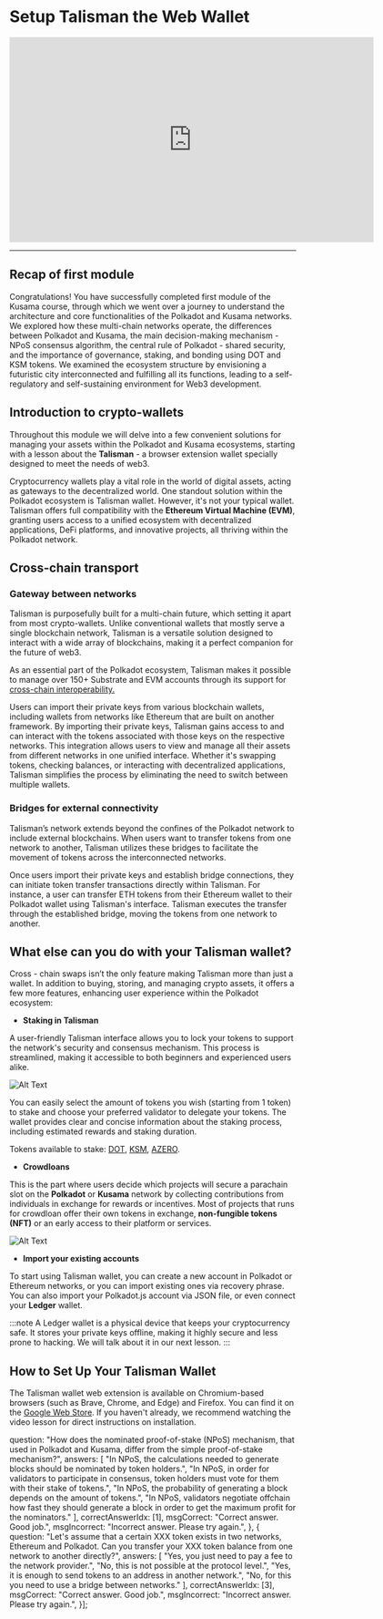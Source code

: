 # Setup Talisman the Web Wallet

<center>
<iframe width="640" height="360"
    src="https://www.youtube.com/embed/4KsOB0iHm7Q?fs=2&autoplay=0" frameborder="0"
    allow="fullscreen; accelerometer; autoplay; clipboard-write; encrypted-media; gyroscope; picture-in-picture" allowfullscreen></iframe>
</center>
<hr/>



## **Recap of first module**

Congratulations! You have successfully completed first module of the Kusama course, through which we went over a journey to understand the architecture and core functionalities of the Polkadot and Kusama networks. We explored how these multi-chain networks operate, the differences between Polkadot and Kusama, the main decision-making mechanism - NPoS consensus algorithm, the central rule of Polkadot - shared security, and the importance of governance, staking, and bonding using DOT and KSM tokens. We examined the ecosystem structure by envisioning a futuristic city interconnected and fulfilling all its functions, leading to a self-regulatory and self-sustaining environment for Web3 development.

## **Introduction to crypto-wallets**

Throughout this module we will delve into a few convenient solutions for managing your assets within the Polkadot and Kusama ecosystems, starting with a lesson about the **Talisman** - a browser extension wallet specially designed to meet the needs of web3.

Cryptocurrency wallets play a vital role in the world of digital assets, acting as gateways to the decentralized world. One standout solution within the Polkadot ecosystem is Talisman wallet. However, it's not your typical wallet. Talisman offers full compatibility with the **Ethereum Virtual Machine (EVM)**, granting users access to a unified ecosystem with decentralized applications, DeFi platforms, and innovative projects, all thriving within the Polkadot network.

## **Cross-chain transport**

### Gateway between networks

Talisman is purposefully built for a multi-chain future, which setting it apart from most crypto-wallets. Unlike conventional wallets that mostly serve a single blockchain network, Talisman is a versatile solution designed to interact with a wide array of blockchains, making it a perfect companion for the future of web3.

As an essential part of the Polkadot ecosystem, Talisman makes it possible to manage over 150+ Substrate and EVM accounts through its support for [cross-chain interoperability.](https://polkadot.network/features/cross-chain-communication/)

Users can import their private keys from various blockchain wallets, including wallets from networks like Ethereum that are built on another framework. By importing their private keys, Talisman gains access to and can interact with the tokens associated with those keys on the respective networks. This integration allows users to view and manage all their assets from different networks in one unified interface. Whether it's swapping tokens, checking balances, or interacting with decentralized applications, Talisman simplifies the process by eliminating the need to switch between multiple wallets.

### Bridges for external connectivity

Talisman’s network extends beyond the confines of the Polkadot network to include external blockchains. When users want to transfer tokens from one network to another, Talisman utilizes these bridges to facilitate the movement of tokens across the interconnected networks.

Once users import their private keys and establish bridge connections, they can initiate token transfer transactions directly within Talisman. For instance, a user can transfer ETH tokens from their Ethereum wallet to their Polkadot wallet using Talisman's interface. Talisman executes the transfer through the established bridge, moving the tokens from one network to another.

## **What else can you do with your Talisman wallet?**

Cross - chain swaps isn’t the only feature making Talisman more than just a wallet. In addition to buying, storing, and managing crypto assets, it offers a few more features, enhancing user experience within the Polkadot ecosystem:

- **Staking in Talisman**

A user-friendly Talisman interface allows you to lock your tokens to support the network's security and consensus mechanism. This process is streamlined, making it accessible to both beginners and experienced users alike.


![Alt Text](./assets/stake.png)


You can easily select the amount of tokens you wish (starting from 1 token) to stake and choose your preferred validator to delegate your tokens. The wallet provides clear and concise information about the staking process, including estimated rewards and staking duration.

Tokens available to stake: [DOT](https://coinmarketcap.com/currencies/polkadot-new/), [KSM](https://coinmarketcap.com/currencies/kusama/), [AZERO](https://coinmarketcap.com/currencies/aleph-zero/).

- **Crowdloans**

This is the part where users decide which projects will secure a parachain slot on the **Polkadot** or **Kusama** network by collecting contributions from individuals in exchange for rewards or incentives. Most of projects that runs for crowdloan offer their own tokens in exchange, **non-fungible tokens (NFT)** or an early access to their platform or services.

![Alt Text](./assets/crowdloans.png)


- **Import your existing accounts**

To start using Talisman wallet, you can create a new account in Polkadot or Ethereum networks, or you can import existing ones via recovery phrase. You can also import your Polkadot.js account via JSON file, or even connect your **Ledger** wallet.

:::note
A Ledger wallet is a physical device that keeps your cryptocurrency safe. It stores your private keys offline, making it highly secure and less prone to hacking. We will talk about it in our next lesson.
:::

## **How to Set Up Your Talisman Wallet**

The Talisman wallet web extension is available on Chromium-based browsers (such as Brave, Chrome, and Edge) and Firefox. You can find it on the [Google Web Store](https://chrome.google.com/webstore/detail/talisman-polkadot-wallet/fijngjgcjhjmmpcmkeiomlglpeiijkld). If you haven't already, we recommend watching the video lesson for direct instructions on installation.


  question: "How does the nominated proof-of-stake (NPoS) mechanism, that used in Polkadot and Kusama, differ from the simple proof-of-stake mechanism?",
  answers: [
    "In NPoS, the calculations needed to generate blocks should be nominated by token holders.",
    "In NPoS, in order for validators to participate in consensus, token holders must vote for them with their stake of tokens.",
    "In NPoS, the probability of generating a block depends on the amount of tokens.",
    "In NPoS, validators negotiate offchain how fast they should generate a block in order to get the maximum profit for the nominators."
      ],
  correctAnswerIdx: [1],
  msgCorrect: "Correct answer. Good job.",
  msgIncorrect: "Incorrect answer. Please try again.",
},
{
  question: "Let's assume that a certain XXX token exists in two networks, Ethereum and Polkadot. Can you transfer your XXX token balance from one network to another directly?",
  answers: [
    "Yes, you just need to pay a fee to the network provider.",
    "No, this is not possible at the protocol level.",
    "Yes, it is enough to send tokens to an address in another network.",
    "No, for this you need to use a bridge between networks."
      ],
  correctAnswerIdx: [3],
  msgCorrect: "Correct answer. Good job.",
  msgIncorrect: "Incorrect answer. Please try again.",
}];


<Quiz quizItem={questions[0]} />
<Quiz quizItem={questions[1]} />